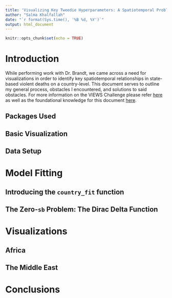 ```yaml
---
title: 'Visualizing Key Tweedie Hyperparameters: A Spatiotemporal Problem'
author: "Salma Khalfallah"
date: "`r format(Sys.time(), '%B %d, %Y')`"
output: html_document
---
```


```r
knitr::opts_chunk$set(echo = TRUE)
```

# Introduction

While performing work with Dr. Brandt, we came across a need for visualizations in order to identify key spatiotemporal relationships in state-based violent deaths on a country-level. This document serves to outline my general process, obstacles I encountered, and solutions to said obstacles. For more information on the VIEWS Challenge please refer [here](https://viewsforecasting.org/news/the-2023-24-views-prediction-challenge-predicting-the-number-of-fatalities-in-armed-conflict-with-uncertainty/) as well as the foundational knowledge for this document [here](https://github.com/PTB-OEDA/VIEWS-Startup).

## Packages Used

## Basic Visualization

## Data Setup

# Model Fitting

## Introducing the `country_fit` function

##  The Zero-`sb` Problem: The Dirac Delta Function

# Visualizations

## Africa

## The Middle East

# Conclusions